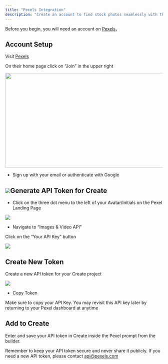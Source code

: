 ```yaml
---
title: "Pexels Integration"
description: "Create an account to find stock photos seamlessly with the Pexels API."
---
```


Before you begin, you will need an account on [Pexel&#x73;**.**](https://www.pexels.com/)

## Account Setup

Visit [Pexels](https://www.pexels.com/)

On their home page click on “Join” in the upper right

<img height="303" width="624" src="https://lh7-rt.googleusercontent.com/docsz/AD_4nXegFRdrCRgWAd6FltXOQHSM_p9amztFsQQuGzAEJbKOoGCyPfBk-GLybWWpz7ZeluqCJo9KAi7UjOkC9L_WtcLeC104f5IW8eG-J-WCRTr4UPjmC45vHeArqGDX_yQGhirJOZGj?key=NZ4d7cCGppQiJdZwRfiRd3BA" />

* Sign up with your email or authenticate with Google

## ![](/image.png)Generate API Token for Create

* Click on the three dot menu to the left of your Avatar/Initials on the Pexel Landing Page

![](/Screenshot2025-02-03at12.47.42PM.png)

* Navigate to “Images & Video API”

Click on the “Your API Key” button

![](/Screenshot2025-02-03at12.50.50PM.png)

## Create New Token

Create a new API token for your Create project

![](/Screenshot2025-02-03at12.52.30PM.png)

* Copy Token

Make sure to copy your API Key. You may revisit this API key later by returning to your Pexel dashboard at anytime

## Add to Create

Enter and save your API token in Create inside the Pexel prompt from the builder.&#x20;

Remember to keep your API token secure and never share it publicly. If you need a new API token, please contact [api@pexels.com](mailto:api@pexels.com)